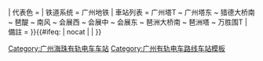 {{鐵道路線
| lua = 1
| 模板名稱 = 海珠有轨电车
| 標誌 = 
| 名稱 = {{rint|gz|metro}} [[广州海珠有轨电车1号线|海珠有-{}-轨电车1号线]]
| Logo = {{#ifeq: {{NAMESPACE}} | {{NS:0}} | [[File:Guangzhou Metro icon.svg|20px|广州地鐵標誌]]}}
| 代表色 = {{广州地铁标志色|THZ1}}
| 铁道系统 = 广州地铁
| 車站列表 = 广州塔T ~ 广州塔东 ~ 猎德大桥南 ~ 琶醍 ~ 南风 ~ 会展西 ~ 会展中 ~ 会展东 ~ 琶洲大桥南 ~ 琶洲塔 ~ 万胜围T
| 備註 = 
}}<includeonly>{{#ifeq: {{{1}}} | nocat | <!--空--> | [[Category:广州海珠有轨电车车站]] }}</includeonly><noinclude>
[[Category:广州有轨电车路线车站模板‎]]
</noinclude>